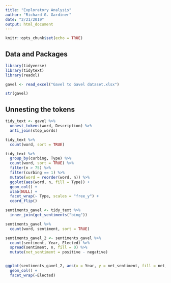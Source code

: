 ```yaml
---
title: "Exploratory Analysis"
author: "Richard G. Gardiner"
date: "2/21/2019"
output: html_document
---
```


```r
knitr::opts_chunk$set(echo = TRUE)
```

## Data and Packages

```r
library(tidyverse)
library(tidytext)
library(readxl)
```

```r
gavel <- read_excel("Gavel to Gavel dataset.xlsx")

str(gavel)
```

## Unnesting the tokens
```r
tidy_text <- gavel %>%
  unnest_tokens(word, Description) %>%
  anti_join(stop_words)
```

```r
tidy_text %>%
  count(word, sort = TRUE)
```

```r
tidy_text %>%
  group_by(curbing, Type) %>%
  count(word, sort = TRUE) %>%
  filter(n > 75) %>%
  filter(curbing == 1) %>%
  mutate(word = reorder(word, n)) %>%
  ggplot(aes(word, n, fill = Type)) +
  geom_col() +
  xlab(NULL) +
  facet_wrap(~ Type, scales = "free_y") +
  coord_flip()
```

```r
sentiments_gavel <- tidy_text %>%
  inner_join(get_sentiments("bing"))

sentiments_gavel %>%
  count(word, sentiment, sort = TRUE)
```


```r
sentiments_gavel_2 <- sentiments_gavel %>%
  count(sentiment, Year, Elected) %>%
  spread(sentiment, n, fill = 0) %>%
  mutate(net_sentiment = positive - negative)


ggplot(sentiments_gavel_2, aes(x = Year, y = net_sentiment, fill = net_sentiment > 0)) +
  geom_col() +
  facet_wrap(~Elected)
```

